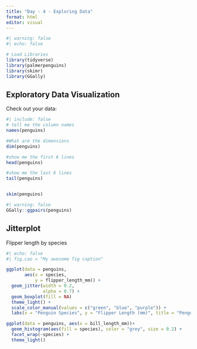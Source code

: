 ```yaml
---
title: "Day - 4 - Exploring Data"
format: html
editor: visual
---
```


```r
#| warning: false
#| echo: false

# Load Libraries
library(tidyverse)
library(palmerpenguins)
library(skimr)
library(GGally)
```

## Exploratory Data Visualization

Check out your data:

```r
#| include: false
# tell me the column names
names(penguins)

#What are the dimensions
dim(penguins)

#show me the first 6 lines
head(penguins)

#show me the last 6 lines
tail(penguins)



```

```r
skim(penguins)
```

```r
#| warning: false
GGally::ggpairs(penguins)
```

## Jitterplot

Flipper length by species

```r
#| echo: false
#| fig.cao = "My awesome fig caption"

ggplot(data = penguins, 
       aes(x = species, 
           y = flipper_length_mm)) + 
  geom_jitter(width = 0.2,
              alpha = 0.7) +
  geom_boxplot(fill = NA)
  theme_light() +
  scale_color_manual(values = c("green", "blue", "purple")) +
  labs(x = "Penguin Species", y = "Flipper Length (mm)", title = "Penguin Flipper Size")
```

```r
ggplot(data = penguins, aes(x = bill_length_mm))+
  geom_histogram(aes(fill = species), color = "grey", size = 0.2) +
  facet_wrap(~species) +
  theme_light()
```
